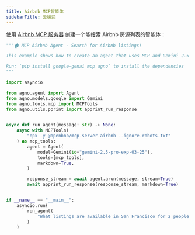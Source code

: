 ```yaml
---
title: Airbnb MCP智能体
sidebarTitle: 爱彼迎
---
```

使用 [Airbnb MCP 服务器](https://github.com/openbnb-org/mcp-server-airbnb) 创建一个能搜索 Airbnb 房源列表的智能体：

```python
"""🏠 MCP Airbnb Agent - Search for Airbnb listings!

This example shows how to create an agent that uses MCP and Gemini 2.5 Pro to search for Airbnb listings.

Run: `pip install google-genai mcp agno` to install the dependencies
"""

import asyncio

from agno.agent import Agent
from agno.models.google import Gemini
from agno.tools.mcp import MCPTools
from agno.utils.pprint import apprint_run_response


async def run_agent(message: str) -> None:
    async with MCPTools(
        "npx -y @openbnb/mcp-server-airbnb --ignore-robots-txt"
    ) as mcp_tools:
        agent = Agent(
            model=Gemini(id="gemini-2.5-pro-exp-03-25"),
            tools=[mcp_tools],
            markdown=True,
        )

        response_stream = await agent.arun(message, stream=True)
        await apprint_run_response(response_stream, markdown=True)


if __name__ == "__main__":
    asyncio.run(
        run_agent(
            "What listings are available in San Francisco for 2 people for 3 nights from 1 to 4 August 2025?"
        )
    )

```